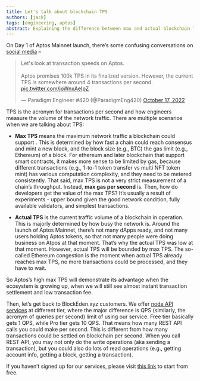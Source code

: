 ```yaml
---
title: Let's talk about blockchain TPS
authors: [jack]
tags: [engineering, aptos]
abstract: Explaining the difference between max and actual blockchain TPS.
---
```


On Day 1 of Aptos Mainnet launch, there’s some confusing conversations on [social media](https://twitter.com/ParadigmEng420/status/1582121416601673729) –

<blockquote className="twitter-tweet"><p lang="en" dir="ltr">Let&#39;s look at transaction speeds on Aptos.<br/><br/>Aptos promises 100k TPS in its finalized version. However, the current TPS is somewhere around 4 transactions per second. <a href="https://t.co/joWnxAeIpZ">pic.twitter.com/joWnxAeIpZ</a></p>&mdash; Paradigm Engineer #420 (@ParadigmEng420) <a href="https://twitter.com/ParadigmEng420/status/1582121416601673729?ref_src=twsrc%5Etfw">October 17, 2022</a></blockquote>

TPS is the acronym for transactions per second and how engineers measure the volume of the network traffic. There are multiple scenarios when we are talking about TPS:

- **Max TPS** means the maximum network traffic a blockchain could support . This is determined by how fast a chain could reach consensus and mint a new block, and the block size (e.g., BTC) the gas limit (e.g., Ethereum) of a block. For ethereum and later blockchain that support smart contracts, it makes more sense to be limited by gas, because different transactions (e.g., 1-to-1 token transfer vs multi NFT token mint) has various computation complexity, and they need to be metered consistently. That said, max TPS is not a very strict measurement of a chain’s throughput. Instead, **max gas per second** is. Then, how do developers get the value of the max TPS? It’s usually a result of experiments - upper bound given the good network condition, fully available validators, and simplest transactions.

- **Actual TPS** is the current traffic volume of a blockchain in operation. This is majorly determined by how busy the network is. Around the launch of Aptos Mainnet, there’s not many dApps ready, and not many users holding Aptos tokens, so that not many people were doing business on Atpos at that moment. That’s why the actual TPS was low at that moment. However, actual TPS will be bounded by max TPS. The so-called Ethereum congestion is the moment when actual TPS already reaches max TPS, no more transactions could be processed, and they have to wait.

So Aptos’s high max TPS will demonstrate its advantage when the ecosystem is growing up, when we will still see almost instant transaction settlement and low transaction fee.

Then, let’s get back to BlockEden.xyz customers. We offer [node API services](https://blockeden.xyz/pricing) at different tier, where the major difference is QPS (similarly, the acronym of queries per second) limit of using our service. Free tier basically gets 1 QPS, while Pro tier gets 10 QPS. That means how many REST API calls you could make per second. This is different from how many transactions could be settled on blockchain per second. When you call REST API, you may not only do the write operations (aka sending a transaction), but you could also do lots of read operations (e.g., getting account info, getting a block, getting a transaction).

If you haven’t signed up for our services, please visit [this link](https://blockeden.xyz/dash/sign-up/) to start from free.
